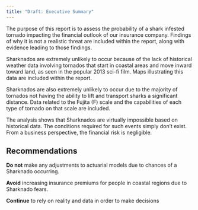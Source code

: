 ```yaml
---
title: "Draft: Executive Summary"
---
```


The purpose of this report is to assess the probability of a shark infested tornado impacting the financial outlook of our insurance company. Findings of why it is not a realistic threat are included within the report, along with evidence leading to those findings.

Sharknados are extremely unlikely to occur because of the lack of historical weather data involving tornados that start in coastal areas and move inward toward land, as seen in the popular 2013 sci-fi film. Maps illustrating this data are included within the report.

Sharknados are also extremely unlikely to occur due to the majority of tornados not having the ability to lift and transport sharks a significant distance. Data related to the Fujita (F) scale and the capabilities of each type of tornado on that scale are included.

The analysis shows that Sharknados are virtually impossible based on historical data. The conditions required for such events simply don't exist. From a business perspective, the financial risk is negligible. 

## Recommendations

**Do not** make any adjustments to actuarial models due to chances of a Sharknado occurring.

**Avoid** increasing insurance premiums for people in coastal regions due to Sharknado fears.

**Continue** to rely on reality and data in order to make decisions
